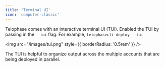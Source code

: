 ```yaml
---
title: 'Terminal UI'
icon: 'computer-classic'
---
```


Telophase comes with an interactive terminal UI (TUI). Enabled the TUI by passing in the `--tui` flag. For example, `telophasecli deploy --tui`

<img src="/images/tui.png" style={{ borderRadius: '0.5rem' }} />

The TUI is helpful to organize output across the multiple accounts that are being deployed in parallel.
